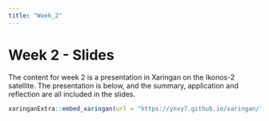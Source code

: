 ```yaml
---
title: "Week_2"
---
```


# Week 2 - Slides

The content for week 2 is a presentation in Xaringan on the Ikonos-2 satellite. The presentation is below, and the summary, application and reflection are all included in the slides.

```r
xaringanExtra::embed_xaringan(url = "https://ynvy7.github.io/xaringan/", ratio = "4:3")

```
